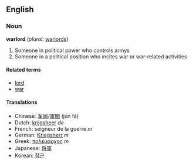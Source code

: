 ==English==

===Noun===
'''warlord''' (''plural:'' [[warlords]])
#Someone in political power who controls armys
#Someone in a political position who incites war or war-related activities

====Related terms====
*[[lord]]
*[[war]]

====Translations====
*Chinese: [[军阀]]/[[軍閥]] (jūn fá)
*Dutch: [[krijgsheer]] ''de''
*French: seigneur de la guerre ''m''
*German: [[Kriegsherr]] ''m''
*Greek: [[πολέμαρχος]] ''m''
*Japanese: [[将軍]]
*Korean: [[장군]]